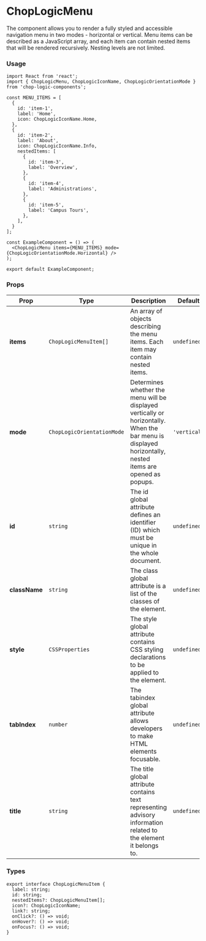 
<Meta of={ChopLogicMenuStories} title='Form' />

# ChopLogicMenu

The component allows you to render a fully styled and accessible navigation menu in two modes - horizontal or vertical. Menu items can be described as a JavaScript array, and each item can contain nested items that will be rendered recursively. Nesting levels are not limited.

### Usage

```tsx
import React from 'react';
import { ChopLogicMenu, ChopLogicIconName, ChopLogicOrientationMode } from 'chop-logic-components';

const MENU_ITEMS = [
  {
    id: 'item-1',
    label: 'Home',
    icon: ChopLogicIconName.Home,
  },
  {
    id: 'item-2',
    label: 'About',
    icon: ChopLogicIconName.Info,
    nestedItems: [
      {
        id: 'item-3',
        label: 'Overview',
      },
      {
        id: 'item-4',
        label: 'Administrations',
      },
      {
        id: 'item-5',
        label: 'Campus Tours',
      },
    ],
  }
];

const ExampleComponent = () => (
  <ChopLogicMenu items={MENU_ITEMS} mode={ChopLogicOrientationMode.Horizontal} />
);

export default ExampleComponent;
```

### Props

| Prop          | Type                       | Description                                                                                                                                               | Default      | Required |
|---------------|----------------------------|-----------------------------------------------------------------------------------------------------------------------------------------------------------|--------------|----------|
| **items**     | `ChopLogicMenuItem[]`      | An array of objects describing the menu items. Each item may contain nested items.                                                                        | `undefined`  | Yes      |
| **mode**      | `ChopLogicOrientationMode` | Determines whether the menu will be displayed vertically or horizontally. When the bar menu is displayed horizontally, nested items are opened as popups. | `'vertical'` | No       |
| **id**        | `string`                   | The id global attribute defines an identifier (ID) which must be unique in the whole document.                                                            | `undefined`  | No       |
| **className** | `string`                   | The class global attribute is a list of the classes of the element.                                                                                       | `undefined`  | No       |
| **style**     | `CSSProperties`            | The style global attribute contains CSS styling declarations to be applied to the element.                                                                | `undefined`  | No       |
| **tabIndex**  | `number`                   | The tabindex global attribute allows developers to make HTML elements focusable.                                                                          | `undefined`  | No       |
| **title**     | `string`                   | The title global attribute contains text representing advisory information related to the element it belongs to.                                          | `undefined`  | No       |

### Types

```tsx
export interface ChopLogicMenuItem {
  label: string;
  id: string;
  nestedItems?: ChopLogicMenuItem[];
  icon?: ChopLogicIconName;
  link?: string;
  onClick?: () => void;
  onHover?: () => void;
  onFocus?: () => void;
}
```